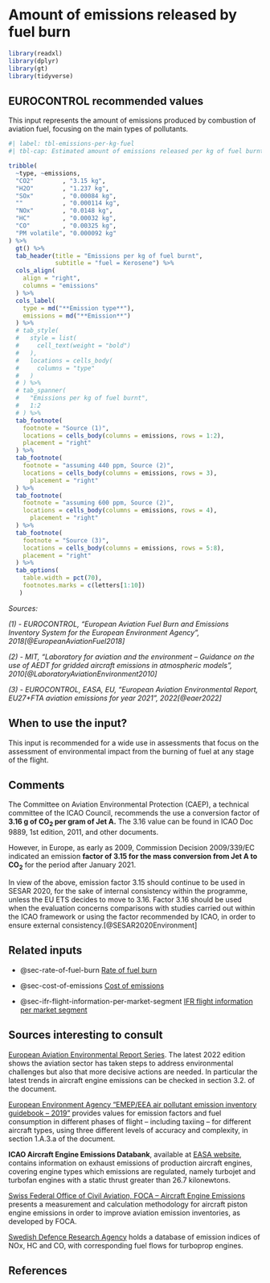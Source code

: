 # Amount of emissions released by fuel burn {#sec-amount-of-emissions-released-by-fuel-burn}


```r
library(readxl)
library(dplyr)
library(gt)
library(tidyverse)
```

## EUROCONTROL recommended values

This input represents the amount of emissions produced by combustion of aviation
fuel, focusing on the main types of pollutants.

```r
#| label: tbl-emissions-per-kg-fuel
#| tbl-cap: Estimated amount of emissions released per kg of fuel burnt

tribble(
  ~type, ~emissions,
  "CO2"        , "3.15 kg",
  "H2O"        , "1.237 kg",
  "SOx"        , "0.00084 kg",
  ""           , "0.000114 kg",
  "NOx"        , "0.0148 kg",
  "HC"         , "0.00032 kg",
  "CO"         , "0.00325 kg",
  "PM volatile", "0.000092 kg"
) %>% 
  gt() %>% 
  tab_header(title = "Emissions per kg of fuel burnt",
             subtitle = "fuel = Kerosene") %>%
  cols_align(
    align = "right",
    columns = "emissions"
  ) %>% 
  cols_label(
    type = md("**Emission type**"),
    emissions = md("**Emission**")
  ) %>%
  # tab_style(
  #   style = list(
  #     cell_text(weight = "bold")
  #   ),
  #   locations = cells_body(
  #     columns = "type"
  #   )
  # ) %>% 
  # tab_spanner(
  #   "Emissions per kg of fuel burnt",
  #   1:2
  # ) %>% 
  tab_footnote(
    footnote = "Source (1)",
    locations = cells_body(columns = emissions, rows = 1:2),
    placement = "right"
  ) %>% 
  tab_footnote(
    footnote = "assuming 440 ppm, Source (2)",
    locations = cells_body(columns = emissions, rows = 3),
      placement = "right"
  ) %>% 
  tab_footnote(
    footnote = "assuming 600 ppm, Source (2)",
    locations = cells_body(columns = emissions, rows = 4),
      placement = "right"
  ) %>% 
  tab_footnote(
    footnote = "Source (3)",
    locations = cells_body(columns = emissions, rows = 5:8),
    placement = "right"
  ) %>% 
  tab_options(
    table.width = pct(70),
    footnotes.marks = c(letters[1:10])
   )
```
*Sources:*

*(1) - EUROCONTROL, "European Aviation Fuel Burn and Emissions Inventory System for the European Environment Agency ", 2018[@EuropeanAviationFuel2018]*

*(2) - MIT, "Laboratory for aviation and the environment – Guidance on the use of AEDT for gridded aircraft emissions in atmospheric models", 2010[@LaboratoryAviationEnvironment2010]*

*(3) - EUROCONTROL, EASA, EU, "European Aviation Environmental Report, EU27+FTA aviation emissions for year 2021", 2022[@eaer2022]*

## When to use the input? 

This input is recommended for a wide use in assessments that focus on the 
assessment of environmental impact from the burning of fuel at any stage of the 
flight.

## Comments

The Committee on Aviation Environmental Protection (CAEP), a technical committee 
of the ICAO Council, recommends the use a conversion factor of **3.16 g of CO~2~ per gram of Jet A.** 
The 3.16 value can be found in ICAO Doc 9889, 1st edition, 2011, 
and other documents. 

However, in Europe, as early as 2009, Commission Decision 2009/339/EC indicated 
an emission **factor of 3.15 for the mass conversion from Jet A to CO~2~** for the
period after January 2021.

In view of the above, emission factor 3.15 should continue to be used in SESAR 
2020, for the sake of internal consistency within the programme, unless the EU 
ETS decides to move to 3.16. 
Factor 3.16 should be used when the evaluation concerns comparisons with studies
carried out within the ICAO framework or using the factor recommended by ICAO, 
in order to ensure external consistency.[@SESAR2020Environment]

## Related inputs

* @sec-rate-of-fuel-burn [Rate of fuel burn](#sec-rate-of-fuel-burn)

* @sec-cost-of-emissions [Cost of emissions](#sec-cost-of-emissions)

* @sec-ifr-flight-information-per-market-segment [IFR flight information per market segment](#sec-ifr-flight-information-per-market-segment)

## Sources interesting to consult

[European Aviation Environmental Report Series](https://www.eurocontrol.int/publication/european-aviation-environmental-report-2022). 
The latest 2022 edition shows the aviation sector has taken steps to address 
environmental challenges but also that more decisive actions are needed. In 
particular the latest trends in aircraft engine emissions can be checked in 
section 3.2. of the document.

[European Environment Agency “EMEP/EEA air pollutant emission inventory guidebook – 2019”](https://www.eea.europa.eu/publications/emep-eea-guidebook-2019) 
provides values for emission factors and fuel consumption in different phases of 
flight – including taxiing – for different aircraft types, using three different
levels of accuracy and complexity, in section 1.A.3.a of the document.

**ICAO Aircraft Engine Emissions Databank**, available at [EASA website](https://www.easa.europa.eu/en/domains/environment/icao-aircraft-engine-emissions-databank),
contains information on exhaust emissions of production aircraft engines, covering 
engine types which emissions are regulated, namely turbojet and turbofan engines
with a static thrust greater than 26.7 kilonewtons.

[Swiss Federal Office of Civil Aviation, FOCA – Aircraft Engine Emissions](https://www.bazl.admin.ch/bazl/en/home/specialists/regulations-and-guidelines/environment/pollutant-emissions/aircraft-engine-emissions.html) 
presents a measurement and calculation methodology for aircraft piston engine
emissions in order to improve aviation emission inventories, as developed by FOCA.

[Swedish Defence Research Agency](https://www.foi.se/en/our-knowledge/aeronautics-and-air-combat-simulation/fois-confidential-database-for-turboprop-engine-emissions.html) holds a database of emission indices of NOx, HC and CO, 
with corresponding fuel flows for turboprop engines.

## References
